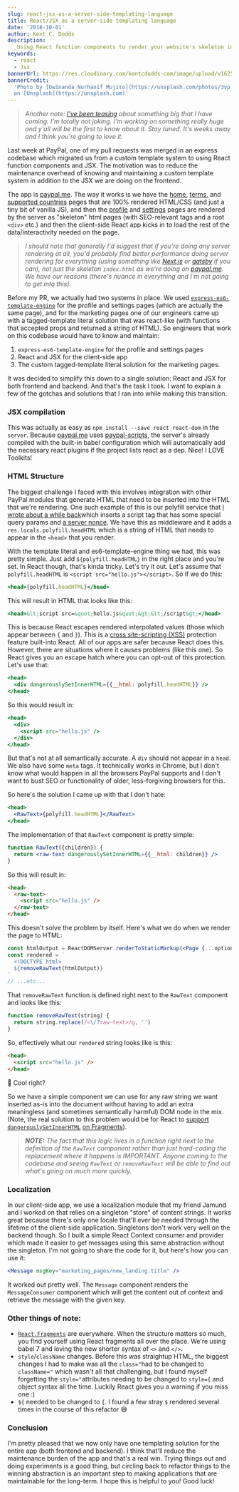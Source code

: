 ```yaml
---
slug: react-jsx-as-a-server-side-templating-language
title: React/JSX as a server-side templating language
date: '2018-10-01'
author: Kent C. Dodds
description:
  _Using React function components to render your website's skeleton index.html_
keywords:
  - react
  - Jsx
bannerUrl: https://res.cloudinary.com/kentcdodds-com/image/upload/v1625033290/kentcdodds.com/content/blog/react-jsx-as-a-server-side-templating-language/banner.jpg
bannerCredit:
  'Photo by [Dwinanda Nurhanif Mujito](https://unsplash.com/photos/3vp_7D1xd2A)
  on [Unsplash](https://unsplash.com)'
---
```


> _Another note:
> [I've been teasing](https://twitter.com/kentcdodds/status/1041712678970875904)
> about something big that I have coming. I'm totally not joking. I'm working on
> something really huge and y'all will be the first to know about it. Stay
> tuned. It's weeks away and I think you're going to love it._

Last week at PayPal, one of my pull requests was merged in an express codebase
which migrated us from a custom template system to using React function
components and JSX. The motivation was to reduce the maintenance overhead of
knowing and maintaining a custom template system in addition to the JSX we are
doing on the frontend.

The app is [paypal.me](https://paypal.me). The way it works is we have the
[home](https://www.paypal.me),
[terms](https://www.paypal.com/paypalme/pages/terms), and
[supported countries](https://www.paypal.me/pages/countries) pages that are 100%
rendered HTML/CSS (and just a tiny bit of vanilla JS), and then the
[profile](https://www.paypal.me/kentcdodds/10) and
[settings](https://www.paypal.com/paypalme/my/profile) pages are rendered by the
server as "skeleton" html pages (with SEO-relevant tags and a root `<div>` etc.)
and then the client-side React app kicks in to load the rest of the
data/interactivity needed on the page.

> _I should note that generally I'd suggest that if you're doing any server
> rendering at all, you'd probably find better performance doing server
> rendering for everything (using something like [Next.js](https://nextjs.org)
> or [gatsby](https://www.gatsbyjs.org) if you can), not just the skeleton
> `index.html` as we're doing on [paypal.me](http://paypal.me). We have our
> reasons (there's nuance in everything and I'm not going to get into this)._

Before my PR, we actually had two systems in place. We used
[`express-es6-template-engine`](https://github.com/dondido/express-es6-template-engine)
for the profile and settings pages (which are actually the same page), and for
the marketing pages one of our engineers came up with a tagged-template literal
solution that was react-like (with functions that accepted props and returned a
string of HTML). So engineers that work on this codebase would have to know and
maintain:

1.  `express-es6-template-engine` for the profile and settings pages
2.  React and JSX for the client-side app
3.  The custom tagged-template literal solution for the marketing pages.

It was decided to simplify this down to a single solution: React and JSX for
both frontend and backend. And that's the task I took. I want to explain a few
of the gotchas and solutions that I ran into while making this transition.

### JSX compilation

This was actually as easy as `npm install --save react react-dom` in the
`server`. Because [paypal.me](http://paypal.me) uses
[paypal-scripts](/blog/tools-without-config), the server's already compiled with
the built-in babel configuration which will automatically add the necessary
react plugins if the project lists react as a dep. Nice! I LOVE Toolkits!

### HTML Structure

The biggest challenge I faced with this involves integration with other PayPal
modules that generate HTML that need to be inserted into the HTML that we're
rendering. One such example of this is our polyfill service that
[I wrote about a while back](/blog/polyfill-as-needed-with-polyfill-service)which
inserts a script tag that has some special query params and
[a server nonce](https://en.wikipedia.org/wiki/Cryptographic_nonce). We have
this as middleware and it adds a `res.locals.polyfill.headHTML` which is a
string of HTML that needs to appear in the `<head>` that you render.

With the template literal and es6-template-engine thing we had, this was pretty
simple. Just add `${polyfill.headHTML}` in the right place and you're set. In
React though, that's kinda tricky. Let's try it out. Let's assume that
`polyfill.headHTML` is `<script src="hello.js"></script>`. So if we do this:

```jsx
<head>{polyfill.headHTML}</head>
```

This will result in HTML that looks like this:

```jsx
<head>&lt;script src=&quot;hello.js&quot;&gt;&lt;/script&gt;</head>
```

This is because React escapes rendered interpolated values (those which appear
between `{` and `}`). This is a
[cross site-scripting (XSS)](https://en.wikipedia.org/wiki/Cross-site_scripting)
protection feature built-into React. All of our apps are safer because React
does this. However, there are situations where it causes problems (like this
one). So React gives you an escape hatch where you can opt-out of this
protection. Let's use that:

```jsx
<head>
  <div dangerouslySetInnerHTML={{__html: polyfill.headHTML}} />
</head>
```

So this would result in:

```jsx
<head>
  <div>
    <script src="hello.js" />
  </div>
</head>
```

But that's not at all semantically accurate. A `div` should not appear in a
`head`. We also have some `meta` tags. It technically works in Chrome, but I
don't know what would happen in all the browsers PayPal supports and I don't
want to bust SEO or functionality of older, less-forgiving browsers for this.

So here's the solution I came up with that I don't hate:

```jsx
<head>
  <RawText>{polyfill.headHTML}</RawText>
</head>
```

The implementation of that `RawText` component is pretty simple:

```jsx
function RawText({children}) {
  return <raw-text dangerouslySetInnerHTML={{__html: children}} />
}
```

So this will result in:

```html
<head>
  <raw-text>
    <script src="hello.js" />
  </raw-text>
</head>
```

This doesn't solve the problem by itself. Here's what we do when we render the
page to HTML:

```jsx
const htmlOutput = ReactDOMServer.renderToStaticMarkup(<Page {...options} />)
const rendered = `  
  <!DOCTYPE html>  
  ${removeRawText(htmlOutput)}  
`
// ...etc...
```

That `removeRawText` function is defined right next to the `RawText` component
and looks like this:

```js
function removeRawText(string) {
  return string.replace(/<\/?raw-text>/g, '')
}
```

So, effectively what our `rendered` string looks like is this:

```html
<head>
  <script src="hello.js" />
</head>
```

🎉 Cool right?

So we have a simple component we can use for any raw string we want inserted
as-is into the document without having to add an extra meaningless (and
sometimes semantically harmful) DOM node in the mix. (Note, the real solution to
this problem would be for React to
[support](https://github.com/facebook/react/issues/12014)
[`dangerouslySetInnerHTML`](https://github.com/facebook/react/issues/12014)
[on Fragments](https://github.com/facebook/react/issues/12014)).

> _**NOTE:** The fact that this logic lives in a function right next to the
> definition of the `RawText` component rather than just hard-coding the
> replacement where it happens is IMPORTANT. Anyone coming to the codebase and
> seeing `RawText` or `removeRawText` will be able to find out what's going on
> much more quickly._

### Localization

In our client-side app, we use a localization module that my friend Jamund and I
worked on that relies on a singleton "store" of content strings. It works great
because there's only one locale that'll ever be needed through the lifetime of
the client-side application. Singletons don't work very well on the backend
though. So I built a simple React Context consumer and provider which made it
easier to get messages using this same abstraction without the singleton. I'm
not going to share the code for it, but here's how you can use it:

```jsx
<Message msgKey="marketing_pages/new_landing.title" />
```

It worked out pretty well. The `Message` component renders the `MessageConsumer`
component which will get the content out of context and retrieve the message
with the given key.

### Other things of note:

- [`React.Fragments`](https://reactjs.org/docs/fragments.html) are everywhere.
  When the structure matters so much, you find yourself using React fragments
  all over the place. We're using babel 7 and loving the new shorter syntax of
  `<>` and `</>`.
- `style`/`className` changes. Before this was straightup HTML, the biggest
  changes I had to make was all the `class="`had to be changed to `className="`
  which wasn't all that challenging, but I found myself forgetting the
  `style="`attributes needing to be changed to `style={` and object syntax all
  the time. Luckily React gives you a warning if you miss one :)
- `${` needed to be changed to `{`. I found a few stray `$` rendered several
  times in the course of this refactor 😅

### Conclusion

I'm pretty pleased that we now only have one templating solution for the entire
app (both frontend and backend). I think that'll reduce the maintenance burden
of the app and that's a real win. Trying things out and doing experiments is a
good thing, but circling back to refactor things to the winning abstraction is
an important step to making applications that are maintainable for the
long-term. I hope this is helpful to you! Good luck!

